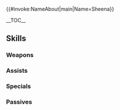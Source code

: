 {{#invoke:NameAbout|main|Name=Sheena}}{{HeroPage Tabs|{{PAGENAME}}}}
{{Hero Infobox
|Name=Sheena
|Title=Princess of Gra
|GrowthModifier= None
|WeaponType=Green Axe
|Origin=Fire Emblem: Mystery of the Emblem
|MoveType=Armored
|Gender=Female
|actorEN=Lauren Landa
|actorJP=小林ゆう
|artist=まよ
|resplendentArtist=DAI-XT.
|releaseDate = February 2, 2017
|poolDate = February 2, 2017
|randomStartTime=2017-02-02T07:00:00Z
|poolRarities=3,4
|TagID=シーマ
|InternalID=53
|Properties=demoted_240,resplendent,embla
|cv1=1
|cv2=800100
|description=Princess of Gra, a failing realm. Feels the heavy weight of her responsibility. Appears in Fire Emblem: Mystery of the Emblem.
|resplendentStartTime=2023-10-25T07:00:00Z
|resplendentEndTime=2023-11-10T06:59:59Z
}}

__TOC__

{{Stats Page|Hero={{BASEPAGENAME}}
|Lv1HP=21|Lv1ATK=8|Lv1SPD=6|Lv1DEF=12|Lv1RES=7
|GRHP=55|GRATK=50|GRSPD=45|GRDEF=55|GRRES=60
}}

== Skills ==

===Weapons===
{{Weapons Table
|weapon1=Iron Axe
|weapon1Default=1
|weapon1Unlock=1
|weapon2=Steel Axe
|weapon2Default=3
|weapon2Unlock=2
|weapon3=Killer Axe
|weapon3Default=4
|weapon3Unlock=3
|weapon4=Killer Axe+
|weapon4Default=5
|weapon4Unlock=5
|weapon5=Crimson Axe
|weapon5Unlock=5
}}

===Assists===
{{Assists Table
}}

===Specials===
{{Specials Table
|special1=Buckler
|special1Default=4
|special1Unlock=3
|special2=Escutcheon
|special2Default=
|special2Unlock=4
}}

===Passives===
{{Passives Table
|passiveA1=Svalinn Shield
|passiveA1Unlock=4
|passiveC1=Fortify Def 1
|passiveC2=Fortify Def 2
|passiveC3=Fortify Armor
|passiveC1Unlock=1
|passiveC2Unlock=2
|passiveC3Unlock=4
}}

{{Heroes Navbox}}